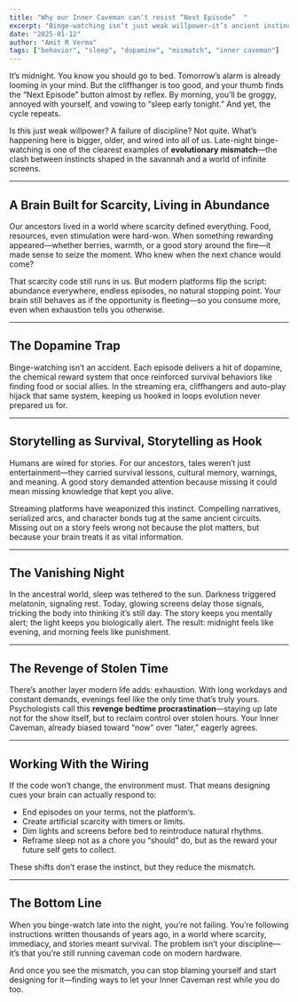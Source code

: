 ```yaml
---
title: "Why our Inner Caveman can’t resist “Next Episode”  "
excerpt: "Binge-watching isn’t just weak willpower—it’s ancient instincts for scarcity, stories, and immediacy misfiring in a world of endless screens. Once you see the mismatch, you can stop blaming yourself and start designing around it."
date: "2025-01-12"
author: "Amit R Verma"
tags: ["behavior", "sleep", "dopamine", "mismatch", "inner caveman"]
---
```


It’s midnight. You know you should go to bed. Tomorrow’s alarm is already looming in your mind. But the cliffhanger is too good, and your thumb finds the “Next Episode” button almost by reflex. By morning, you’ll be groggy, annoyed with yourself, and vowing to “sleep early tonight.” And yet, the cycle repeats.  

Is this just weak willpower? A failure of discipline? Not quite. What’s happening here is bigger, older, and wired into all of us. Late-night binge-watching is one of the clearest examples of **evolutionary mismatch**—the clash between instincts shaped in the savannah and a world of infinite screens.  

---

## A Brain Built for Scarcity, Living in Abundance  

Our ancestors lived in a world where scarcity defined everything. Food, resources, even stimulation were hard-won. When something rewarding appeared—whether berries, warmth, or a good story around the fire—it made sense to seize the moment. Who knew when the next chance would come?  

That scarcity code still runs in us. But modern platforms flip the script: abundance everywhere, endless episodes, no natural stopping point. Your brain still behaves as if the opportunity is fleeting—so you consume more, even when exhaustion tells you otherwise.  

---

## The Dopamine Trap  

Binge-watching isn’t an accident. Each episode delivers a hit of dopamine, the chemical reward system that once reinforced survival behaviors like finding food or social allies. In the streaming era, cliffhangers and auto-play hijack that same system, keeping us hooked in loops evolution never prepared us for.  

---

## Storytelling as Survival, Storytelling as Hook  

Humans are wired for stories. For our ancestors, tales weren’t just entertainment—they carried survival lessons, cultural memory, warnings, and meaning. A good story demanded attention because missing it could mean missing knowledge that kept you alive.  

Streaming platforms have weaponized this instinct. Compelling narratives, serialized arcs, and character bonds tug at the same ancient circuits. Missing out on a story feels wrong not because the plot matters, but because your brain treats it as vital information.  

---

## The Vanishing Night  

In the ancestral world, sleep was tethered to the sun. Darkness triggered melatonin, signaling rest. Today, glowing screens delay those signals, tricking the body into thinking it’s still day. The story keeps you mentally alert; the light keeps you biologically alert. The result: midnight feels like evening, and morning feels like punishment.  

<MicrochallengeBox 
  id="5d306491-9f2c-4387-8207-1ac9079567c7"
  title="Hydrate Like a Caveman" 
  blurb="Reconnect with your body’s real signals by drinking with intention." 
/>  

---

## The Revenge of Stolen Time  

There’s another layer modern life adds: exhaustion. With long workdays and constant demands, evenings feel like the only time that’s truly yours. Psychologists call this **revenge bedtime procrastination**—staying up late not for the show itself, but to reclaim control over stolen hours. Your Inner Caveman, already biased toward “now” over “later,” eagerly agrees.  

---

## Working With the Wiring  

If the code won’t change, the environment must. That means designing cues your brain can actually respond to:  

- End episodes on your terms, not the platform’s.  
- Create artificial scarcity with timers or limits.  
- Dim lights and screens before bed to reintroduce natural rhythms.  
- Reframe sleep not as a chore you “should” do, but as the reward your future self gets to collect.  

These shifts don’t erase the instinct, but they reduce the mismatch.  

---

## The Bottom Line  

When you binge-watch late into the night, you’re not failing. You’re following instructions written thousands of years ago, in a world where scarcity, immediacy, and stories meant survival. The problem isn’t your discipline—it’s that you’re still running caveman code on modern hardware.  

And once you see the mismatch, you can stop blaming yourself and start designing for it—finding ways to let your Inner Caveman rest while you do too.  
